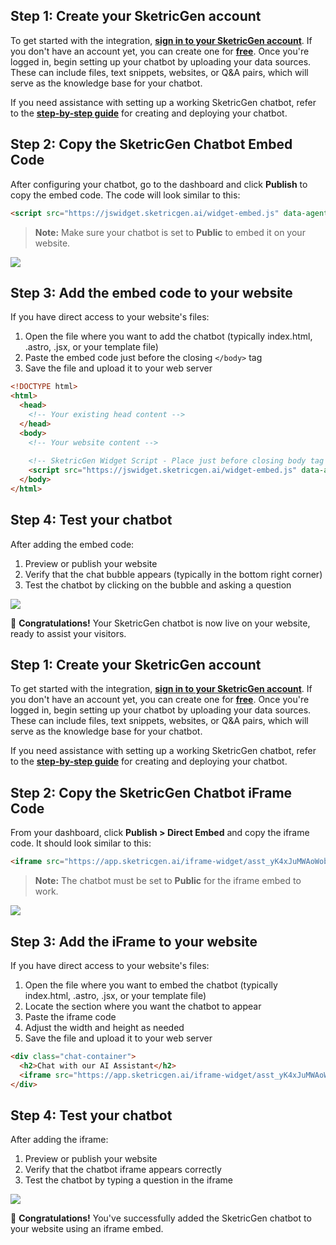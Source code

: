 
<Tabs>
  <Tab title="Floating Chat Bubble">
  
  ## **Step 1: Create your SketricGen account**

  To get started with the integration, **[sign in to your SketricGen account](https://app.sketricgen.ai)**. If you don't have an account yet, you can create one for **[free](https://app.sketricgen.ai)**. Once you're logged in, begin setting up your chatbot by uploading your data sources. These can include files, text snippets, websites, or Q&A pairs, which will serve as the knowledge base for your chatbot.

  If you need assistance with setting up a working SketricGen chatbot, refer to the **[step-by-step guide](https://docs.sketricgen.ai/user-guide/creating-your-first-agent)** for creating and deploying your chatbot.

  ## **Step 2: Copy the SketricGen Chatbot Embed Code**

  After configuring your chatbot, go to the dashboard and click **Publish** to copy the embed code. The code will look similar to this:

  ```html
  <script src="https://jswidget.sketricgen.ai/widget-embed.js" data-agent-id="YOUR_AGENT_ID"></script>
  ```

  > **Note:** Make sure your chatbot is set to **Public** to embed it on your website.

  ![](/images/custom-website/screenshot1.png)

  ## **Step 3: Add the embed code to your website**
  
  If you have direct access to your website's files:

  1. Open the file where you want to add the chatbot (typically index.html, .astro, .jsx, or your template file)
  2. Paste the embed code just before the closing `</body>` tag
  3. Save the file and upload it to your web server

  ```html
  <!DOCTYPE html>
  <html>
    <head>
      <!-- Your existing head content -->
    </head>
    <body>
      <!-- Your website content -->
      
      <!-- SketricGen Widget Script - Place just before closing body tag -->
      <script src="https://jswidget.sketricgen.ai/widget-embed.js" data-agent-id="YOUR_AGENT_ID"></script>
    </body>
  </html>
  ```

  ## **Step 4: Test your chatbot**

  After adding the embed code:

  1. Preview or publish your website
  2. Verify that the chat bubble appears (typically in the bottom right corner)
  3. Test the chatbot by clicking on the bubble and asking a question

  ![](/images/custom-website/screenshot2.png)

  🎉 **Congratulations!** Your SketricGen chatbot is now live on your website, ready to assist your visitors.

  </Tab>

  <Tab title="Inline iFrame Embed">
  
  ## **Step 1: Create your SketricGen account**

  To get started with the integration, **[sign in to your SketricGen account](https://app.sketricgen.ai)**. If you don't have an account yet, you can create one for **[free](https://app.sketricgen.ai)**. Once you're logged in, begin setting up your chatbot by uploading your data sources. These can include files, text snippets, websites, or Q&A pairs, which will serve as the knowledge base for your chatbot.

  If you need assistance with setting up a working SketricGen chatbot, refer to the **[step-by-step guide](https://docs.sketricgen.ai/user-guide/creating-your-first-agent)** for creating and deploying your chatbot.

  ## **Step 2: Copy the SketricGen Chatbot iFrame Code**

  From your dashboard, click **Publish > Direct Embed** and copy the iframe code. It should look similar to this:

  ```html
  <iframe src="https://app.sketricgen.ai/iframe-widget/asst_yK4xJuMWAoWobKOYKsF0QmMS" width="100%" height="700px" frameborder="0"></iframe>
  ```

  > **Note:** The chatbot must be set to **Public** for the iframe embed to work.

  ![](/images/custom-website/screenshot3.png)

  ## **Step 3: Add the iFrame to your website**

  If you have direct access to your website's files:

  1. Open the file where you want to embed the chatbot (typically index.html, .astro, .jsx, or your template file)
  2. Locate the section where you want the chatbot to appear
  3. Paste the iframe code
  4. Adjust the width and height as needed
  5. Save the file and upload it to your web server

  ```html
  <div class="chat-container">
    <h2>Chat with our AI Assistant</h2>
    <iframe src="https://app.sketricgen.ai/iframe-widget/asst_yK4xJuMWAoWobKOYKsF0QmMS" width="100%" height="700px" frameborder="0"></iframe>
  </div>
  ```

  ## **Step 4: Test your chatbot**

  After adding the iframe:

  1. Preview or publish your website
  2. Verify that the chatbot iframe appears correctly
  3. Test the chatbot by typing a question in the iframe

  ![](/images/custom-website/screenshot4.png)

  🎉 **Congratulations!** You've successfully added the SketricGen chatbot to your website using an iframe embed.

  </Tab>
</Tabs>
